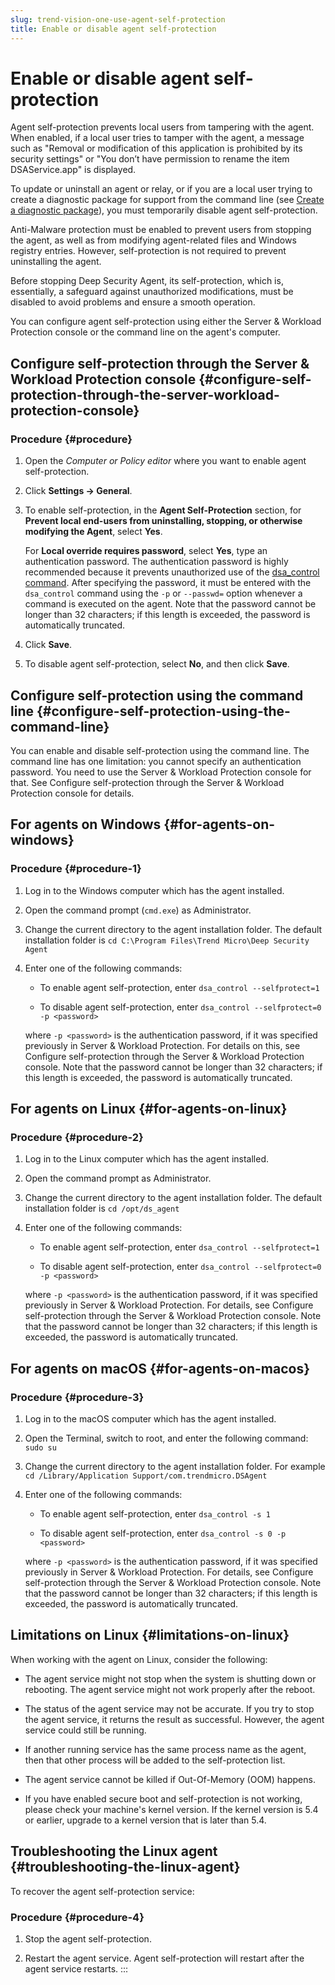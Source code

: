 ```yaml
---
slug: trend-vision-one-use-agent-self-protection
title: Enable or disable agent self-protection
---
```

# Enable or disable agent self-protection

Agent self-protection prevents local users from tampering with the agent. When enabled, if a local user tries to tamper with the agent, a message such as "Removal or modification of this application is prohibited by its security settings" or "You don’t have permission to rename the item DSAService.app" is displayed.

To update or uninstall an agent or relay, or if you are a local user trying to create a diagnostic package for support from the command line (see [Create a diagnostic package](create-diagnostic-package-logs.mdx)), you must temporarily disable agent self-protection.

Anti-Malware protection must be enabled to prevent users from stopping the agent, as well as from modifying agent-related files and Windows registry entries. However, self-protection is not required to prevent uninstalling the agent.

Before stopping Deep Security Agent, its self-protection, which is, essentially, a safeguard against unauthorized modifications, must be disabled to avoid problems and ensure a smooth operation.

You can configure agent self-protection using either the Server & Workload Protection console or the command line on the agent's computer.

## Configure self-protection through the Server & Workload Protection console {#configure-self-protection-through-the-server-workload-protection-console}

### Procedure {#procedure}

1.  Open the *Computer or Policy editor* where you want to enable agent self-protection.

2.  Click **Settings → General**.

3.  To enable self-protection, in the **Agent Self-Protection** section, for **Prevent local end-users from uninstalling, stopping, or otherwise modifying the Agent**, select **Yes**.

    For **Local override requires password**, select **Yes**, type an authentication password. The authentication password is highly recommended because it prevents unauthorized use of the [dsa_control command](command-line-basics.mdx). After specifying the password, it must be entered with the `dsa_control` command using the `-p` or `--passwd=` option whenever a command is executed on the agent. Note that the password cannot be longer than 32 characters; if this length is exceeded, the password is automatically truncated.

4.  Click **Save**.

5.  To disable agent self-protection, select **No**, and then click **Save**.

## Configure self-protection using the command line {#configure-self-protection-using-the-command-line}

You can enable and disable self-protection using the command line. The command line has one limitation: you cannot specify an authentication password. You need to use the Server & Workload Protection console for that. See Configure self-protection through the Server & Workload Protection console for details.

## For agents on Windows {#for-agents-on-windows}

### Procedure {#procedure-1}

1.  Log in to the Windows computer which has the agent installed.

2.  Open the command prompt (`cmd.exe`) as Administrator.

3.  Change the current directory to the agent installation folder. The default installation folder is `cd C:\Program Files\Trend Micro\Deep Security Agent`

4.  Enter one of the following commands:

    - To enable agent self-protection, enter `dsa_control --selfprotect=1`

    - To disable agent self-protection, enter `dsa_control --selfprotect=0 -p <password>`

    where `-p <password>` is the authentication password, if it was specified previously in Server & Workload Protection. For details on this, see Configure self-protection through the Server & Workload Protection console. Note that the password cannot be longer than 32 characters; if this length is exceeded, the password is automatically truncated.

## For agents on Linux {#for-agents-on-linux}

### Procedure {#procedure-2}

1.  Log in to the Linux computer which has the agent installed.

2.  Open the command prompt as Administrator.

3.  Change the current directory to the agent installation folder. The default installation folder is `cd /opt/ds_agent`

4.  Enter one of the following commands:

    - To enable agent self-protection, enter `dsa_control --selfprotect=1`

    - To disable agent self-protection, enter `dsa_control --selfprotect=0 -p <password>`

    where `-p <password>` is the authentication password, if it was specified previously in Server & Workload Protection. For details, see Configure self-protection through the Server & Workload Protection console. Note that the password cannot be longer than 32 characters; if this length is exceeded, the password is automatically truncated.

## For agents on macOS {#for-agents-on-macos}

### Procedure {#procedure-3}

1.  Log in to the macOS computer which has the agent installed.

2.  Open the Terminal, switch to root, and enter the following command: `sudo su`

3.  Change the current directory to the agent installation folder. For example `cd /Library/Application Support/com.trendmicro.DSAgent`

4.  Enter one of the following commands:

    - To enable agent self-protection, enter `dsa_control -s 1`

    - To disable agent self-protection, enter `dsa_control -s 0 -p <password>`

    where `-p <password>` is the authentication password, if it was specified previously in Server & Workload Protection. For details, see Configure self-protection through the Server & Workload Protection console. Note that the password cannot be longer than 32 characters; if this length is exceeded, the password is automatically truncated.

## Limitations on Linux {#limitations-on-linux}

When working with the agent on Linux, consider the following:

- The agent service might not stop when the system is shutting down or rebooting. The agent service might not work properly after the reboot.

- The status of the agent service may not be accurate. If you try to stop the agent service, it returns the result as successful. However, the agent service could still be running.

- If another running service has the same process name as the agent, then that other process will be added to the self-protection list.

- The agent service cannot be killed if Out-Of-Memory (OOM) happens.

- If you have enabled secure boot and self-protection is not working, please check your machine's kernel version. If the kernel version is 5.4 or earlier, upgrade to a kernel version that is later than 5.4.

## Troubleshooting the Linux agent {#troubleshooting-the-linux-agent}

To recover the agent self-protection service:

### Procedure {#procedure-4}

1.  Stop the agent self-protection.

2.  Restart the agent service. Agent self-protection will restart after the agent service restarts.
:::
